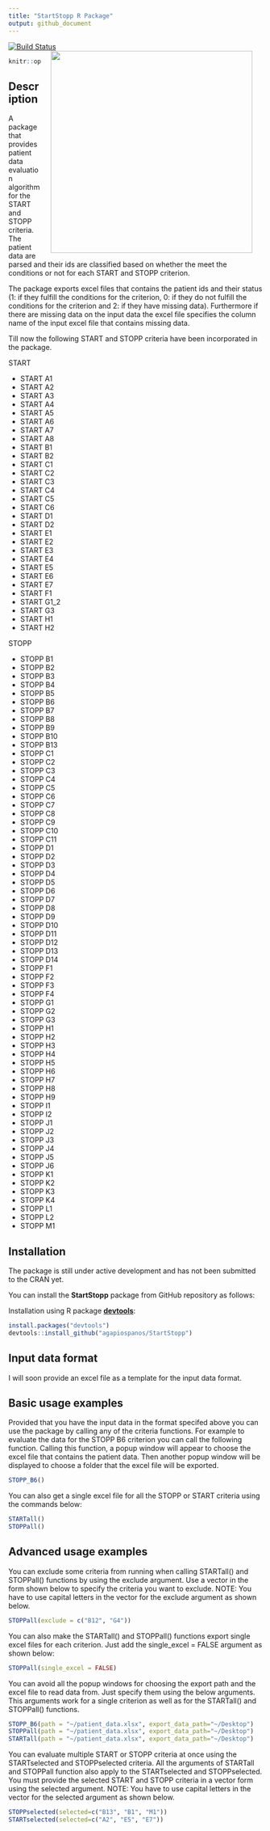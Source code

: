 ---
title: "StartStopp R Package"
output: github_document
---
[![Build Status](https://travis-ci.com/agapiospanos/StartStopp.svg?branch=master)](https://travis-ci.com/agapiospanos/StartStopp)
<img src="man/figures/start-stopp-logo.png" width=400 align="right" style="margin-left:20px; margin-right: 20px;"/>

```{r setup, include=FALSE}
knitr::opts_chunk$set(echo = TRUE)
```

## Description

A package that provides patient data evaluation algorithm for the START and STOPP criteria. The patient data are parsed and their ids are classified based on whether the meet the conditions or not for each START and STOPP criterion. 

The package exports excel files that contains the patient ids and their status (1: if they fulfill the conditions for the criterion, 0: if they do not fulfill the conditions for the criterion and 2: if they have missing data). Furthermore if there are missing data on the input data the excel file specifies the column name of the input excel file that contains missing data.

Till now the following START and STOPP criteria have been incorporated in the package.

START

- START A1
- START A2
- START A3
- START A4
- START A5
- START A6
- START A7
- START A8
- START B1
- START B2
- START C1
- START C2
- START C3
- START C4
- START C5
- START C6
- START D1
- START D2
- START E1
- START E2
- START E3
- START E4
- START E5
- START E6
- START E7
- START F1
- START G1_2
- START G3
- START H1
- START H2

STOPP

- STOPP B1
- STOPP B2
- STOPP B3
- STOPP B4
- STOPP B5
- STOPP B6
- STOPP B7
- STOPP B8
- STOPP B9
- STOPP B10
- STOPP B13
- STOPP C1
- STOPP C2
- STOPP C3
- STOPP C4
- STOPP C5
- STOPP C6
- STOPP C7
- STOPP C8
- STOPP C9
- STOPP C10
- STOPP C11
- STOPP D1
- STOPP D2
- STOPP D3
- STOPP D4
- STOPP D5
- STOPP D6
- STOPP D7
- STOPP D8
- STOPP D9
- STOPP D10
- STOPP D11
- STOPP D12
- STOPP D13
- STOPP D14
- STOPP F1
- STOPP F2
- STOPP F3
- STOPP F4
- STOPP G1
- STOPP G2
- STOPP G3
- STOPP H1
- STOPP H2
- STOPP H3
- STOPP H4
- STOPP H5
- STOPP H6
- STOPP H7
- STOPP H8
- STOPP H9
- STOPP I1
- STOPP I2
- STOPP J1
- STOPP J2
- STOPP J3
- STOPP J4
- STOPP J5
- STOPP J6
- STOPP K1
- STOPP K2
- STOPP K3
- STOPP K4
- STOPP L1
- STOPP L2
- STOPP M1

## Installation

The package is still under active development and has not been submitted to the CRAN yet.

You can install the **StartStopp** package from GitHub repository as follows:

Installation using R package **[devtools](https://cran.r-project.org/package=devtools)**:

```{r, eval=FALSE}
install.packages("devtools")
devtools::install_github("agapiospanos/StartStopp")
```

## Input data format

I will soon provide an excel file as a template for the input data format.

## Basic usage examples

Provided that you have the input data in the format specifed above you can use the package by calling any of the criteria functions. For example to evaluate the data for the STOPP B6 criterion you can call the following function. Calling this function, a popup window will appear to choose the excel file that contains the patient data. Then another popup window will be displayed to choose a folder that the excel file will be exported.

```{r, eval=FALSE}
STOPP_B6()
```

You can also get a single excel file for all the STOPP or START criteria using the commands below:

```{r, eval=FALSE}
STARTall()
STOPPall()
```

## Advanced usage examples

You can exclude some criteria from running when calling STARTall() and STOPPall() functions by using the exclude argument. Use a vector in the form shown below to specify the criteria you want to exclude.
NOTE: You have to use capital letters in the vector for the exclude argument as shown below.

```{r, eval=FALSE}
STOPPall(exclude = c("B12", "G4"))
```

You can also make the STARTall() and STOPPall() functions export single excel files for each criterion. Just add the single_excel = FALSE argument as shown below:

```{r, eval=FALSE}
STOPPall(single_excel = FALSE)
```

You can avoid all the popup windows for choosing the export path and the excel file to read data from. Just specify them using the below arguments. This arguments work for a single criterion as well as for the STARTall() and STOPPall() functions.

```{r, eval=FALSE}
STOPP_B6(path = "~/patient_data.xlsx", export_data_path="~/Desktop")
STOPPall(path = "~/patient_data.xlsx", export_data_path="~/Desktop")
STARTall(path = "~/patient_data.xlsx", export_data_path="~/Desktop")
```

You can evaluate multiple START or STOPP criteria at once using the STARTselected and STOPPselected criteria. All the arguments of STARTall and STOPPall function also apply to the STARTselected and STOPPselected. You must provide the selected START and STOPP criteria in a vector form using the selected argument.
NOTE: You have to use capital letters in the vector for the selected argument as shown below.

```{r, eval=FALSE}
STOPPselected(selected=c("B13", "B1", "M1"))
STARTselected(selected=c("A2", "E5", "E7"))
```
